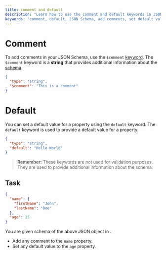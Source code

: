 ```yaml
---
title: comment and default
description: "Learn how to use the comment and default keywords in JSON Schema to add comments and set default values for properties."
keywords: "comment, default, JSON Schema, add comments, set default values"
---
```


# Comment 

To add comments in  your JSON Schema, use the `$comment` [keyword](https://json-schema.org/learn/glossary#subschema). The `$comment` keyword is a **string** that provides additional information about the [schema](https://json-schema.org/learn/glossary#schema). 

```json highlightLineStart={3}
{
  "type": "string",
  "$comment": "This is a comment"
}
```

# Default

You can set a default value for a property using the `default` keyword. The `default` keyword is used to provide a default value for a property. 

```json highlightLineStart={3}
{
  "type": "string",
  "default": "Hello World"
}
```

> **Remember:** These keywords are not used for validation purposes. They are used to provide additional information about the schema.

## Task

```json
{
  "name": {
    "firstName": "John",
    "lastName": "Doe"
  },
  "age": 25
}
```

You are given schema of the above JSON object in <SideEditorLink/>.
- Add any comment to the `name` property.
- Set any default value to the `age` property.
